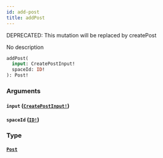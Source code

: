 ```yaml
---
id: add-post
title: addPost
---
```


<span class="badge badge--warning">DEPRECATED: This mutation will be replaced by createPost</span>

No description

```graphql
addPost(
  input: CreatePostInput!
  spaceId: ID!
): Post!

```

### Arguments

#### `input` ([`CreatePostInput!`](/docs/graphql/inputs/create-post-input))

#### `spaceId` ([`ID!`](/docs/graphql/scalars/id))

### Type

#### [`Post`](/docs/graphql/objects/post)
